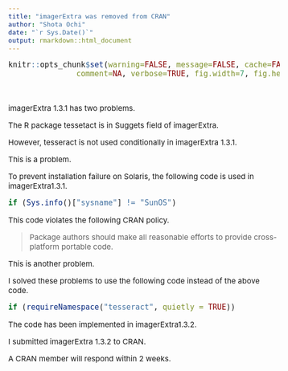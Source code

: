 ```yaml
---
title: "imagerExtra was removed from CRAN"
author: "Shota Ochi"
date: "`r Sys.Date()`"
output: rmarkdown::html_document
---
```


<style type="text/css">

body, td {
   font-size: 15px;
}
code.r{
  font-size: 15px;
}
pre {
  font-size: 15px;
}
</style>

```r
knitr::opts_chunk$set(warning=FALSE, message=FALSE, cache=FALSE, 
               comment=NA, verbose=TRUE, fig.width=7, fig.height=7, dev='jpeg',dev.args=list(quality=50))
```

<br />

imagerExtra 1.3.1 has two problems.

The R package tessetact is in Suggets field of imagerExtra.

However, tesseract is not used conditionally in imagerExtra 1.3.1.

This is a problem.

To prevent installation failure on Solaris, the following code is used in imagerExtra1.3.1.

```r
if (Sys.info()["sysname"] != "SunOS")
```

This code violates the following CRAN policy.

> Package authors should make all reasonable efforts to provide cross-platform portable code.

This is another problem.

I solved these problems to use the following code instead of the above code.

```r
if (requireNamespace("tesseract", quietly = TRUE))
```

The code has been implemented in imagerExtra1.3.2.

I submitted imagerExtra 1.3.2 to CRAN.

A CRAN member will respond within 2 weeks.
